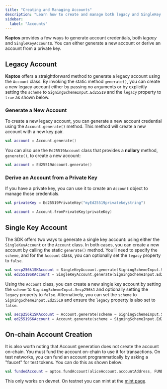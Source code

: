 ```yaml
---
title: "Creating and Managing Accounts"
description: "Learn how to create and manage both legacy and SingleKey accounts using the Kaptos Kotlin SDK"
sidebar:
  label: "Accounts"
---
```


**Kaptos** provides a few ways to generate account credentials, both _legacy_ and
`SingleKeyAccount`s. You can either generate a new account or derive
an account from a private key.

## Legacy Account

**Kaptos** offers a straightforward method to generate a legacy account using the
`Account` class. By invoking the static method `generate()`, you can create a new
legacy account either by passing no arguments or by explicitly setting
the `scheme` to `SigningSchemeInput.Ed25519` and the `legacy` property to `true` as
shown below.

### Generate a New Account

To create a new legacy account, you can generate a new account credential using the
`Account.generate()` method. This method will create a new account with a new
key pair.

```kotlin
val account = Account.generate()
```

You can also use the `Ed25519Account` class that provides a **nullary** method,
`generate()`, to create a new account:

```kotlin
val account = Ed25519Account.generate()
```

### Derive an Account from a Private Key

If you have a private key, you can use it to create an `Account` object to manage
those credentials.

```kotlin
val privateKey = Ed25519PrivateKey("myEd25519privatekeystring")

val account = Account.fromPrivateKey(privateKey)
```

## Single Key Account

The SDK offers two ways to generate a single key account: using either the
`SingleKeyAccount` or the `Account` class. In both cases, you can create a
new account by calling the static `generate()` method. You’ll need to specify
the `scheme`, and for the `Account` class, you can optionally set the `legacy`
property to `false`.

```kotlin
val secp256k1SKAccount = SingleKeyAccount.generate(SigningSchemeInput.Secp256k1)
val ed25519SKAccount = SingleKeyAccount.generate(SigningSchemeInput.Ed25519)
```

Using the `Account` class, you can create a new single key account by setting
the `scheme` to `SigningSchemeInput.Secp256k1` and optionally setting the
`legacy` property to `false`. Alternatively, you can set the `scheme` to
`SigningSchemeInput.Ed25519` and ensure the `legacy` property is also
set to `false`.

```kotlin
val secp256k1SKAccount = Account.generate(scheme = SigningSchemeInput.Secp256k1)
val ed25519SKAccount = Account.generate(scheme = SigningSchemeInput.Ed25519, legacy = false)
```

## On-chain Account Creation

It is also worth noting that Account generation does not create the account
on-chain. You must fund the account on-chain to use it for transactions.
On test networks, you can fund an account programmatically by asking a
"faucet" for test tokens. You can do this as shown below:

```kotlin
val fundedAccount = aptos.fundAccount(aliceAccount.accountAddress, FUNDING_AMOUNT)
```

This only works on devnet. On testnet you can mint at the [mint page](/network/faucet).
